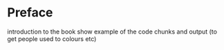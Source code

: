 # Preface {.unnumbered}

introduction to the book
show example of the code chunks and output (to get people used to colours etc)